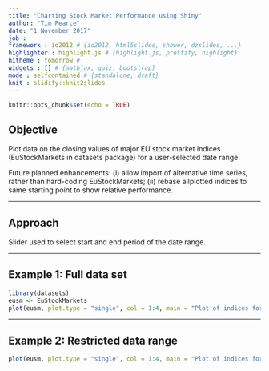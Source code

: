 ```yaml
---
title: "Charting Stock Market Performance using Shiny"
author: "Tim Pearce"
date: "1 November 2017"
job :
framework : io2012 # {io2012, html5slides, shower, dzslides, ...}
highlighter : highlight.js # {highlight.js, prettify, highlight}
hitheme : tomorrow #
widgets : [] # {mathjax, quiz, bootstrap}
mode : selfcontained # {standalone, draft}
knit : slidify::knit2slides
---
```


```r
knitr::opts_chunk$set(echo = TRUE)
```

## Objective

Plot data on the closing values of major EU stock market indices (EuStockMarkets in datasets package) for a user-selected date range.

Future planned enhancements: (i) allow import of alternative time series, rather than hard-coding EuStockMarkets; (ii) rebase allplotted indices to same starting point to show relative performance.

---

## Approach

Slider used to select start and end period of the date range.

---

## Example 1: Full data set

```r
library(datasets)
eusm <- EuStockMarkets
plot(eusm, plot.type = "single", col = 1:4, main = "Plot of indices for selected time period", ylab = "Index value")
```

---

## Example 2: Restricted data range

```r
plot(eusm, plot.type = "single", col = 1:4, main = "Plot of indices for selected time period", ylab = "Index value", xlim = c(1994, 1995))
```
